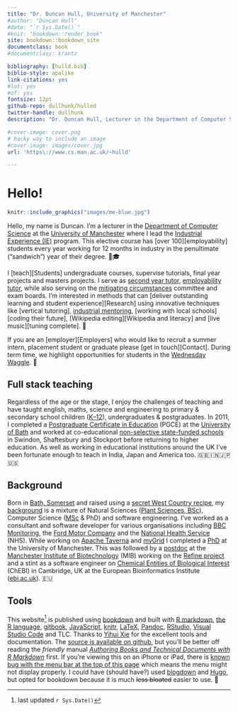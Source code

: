 ```yaml
---
title: "Dr. Duncan Hull, University of Manchester"
#author: "Duncan Hull"
#date: "`r Sys.Date()`"
#knit: "bookdown::render_book"
site: bookdown::bookdown_site
documentclass: book
#documentclass: krantz

bibliography: [hulld.bib]
biblio-style: apalike
link-citations: yes
#lot: yes
#of: yes
fontsize: 12pt
github-repo: dullhunk/hulled
twitter-handle: dullhunk
description: "Dr. Duncan Hull, Lecturer in the Department of Computer Science at the University of Manchester"

#cover-image: cover.png
# hacky way to include an image
#cover-image: images/cover.jpg
url: 'https\://www.cs.man.ac.uk/~hulld'

---
```


# Hello! {-}
```r
knitr::include_graphics("images/me-blue.jpg")
```

Hello, my name is Duncan. I'm a lecturer in the [Department of Computer Science](https://www.cs.manchester.ac.uk/) at the [University of Manchester](https://www.manchester.ac.uk) where I lead the [Industrial Experience (IE)](https://www.cs.manchester.ac.uk/study/undergraduate/industrial-experience/) program. This elective course has [over 100][employability] students every year working for 12 months in industry in the penultimate (“sandwich”) year of their degree. 🥪🎓

I [teach][Students] undergraduate courses, supervise tutorials, final year projects and masters projects. I serve as [second year tutor](http://studentnet.cs.manchester.ac.uk/ugt/year2/), [employability tutor](http://studentnet.cs.manchester.ac.uk/employment/placement/), while also serving on the [mitigating circumstances](http://www.studentsupport.manchester.ac.uk/study-support/mitigating-circumstances/) committee and exam boards. I'm interested in methods that can [deliver outstanding learning and student experience][Research] using innovative techniques like [vertical tutoring], [industrial mentoring](https://www.cs.manchester.ac.uk/connect/business-engagement/industrial-mentoring/), [working with local schools][coding their future], [Wikipedia editing][Wikipedia and literacy] and [live music][tuning complete]. 🎸

If you are an [employer][Employers] who would like to recruit a summer intern, placement student or graduate please [get in touch][Contact]. During term time, we highlight opportunities for students in the [Wednesday Waggle](https://waggle.cs.manchester.ac.uk/waggle/about). 🐝

## Full stack teaching  {-}
Regardless of the age or the stage, I enjoy the challenges of teaching and have taught english, maths, science and engineering to primary & secondary school children ([K--12](https://en.wikipedia.org/wiki/K%E2%80%9312)), undergraduates & postgraduates. In 2011, I completed a [Postgraduate Certificate in Education](https://en.wikipedia.org/wiki/Postgraduate_Certificate_in_Education) (PGCE) at the [University of Bath](https://www.bath.ac.uk/) and worked at co-educational [non-selective state-funded schools](https://en.wikipedia.org/wiki/State-funded_schools_(England)) in Swindon, Shaftesbury and Stockport before returning to higher education. As well as working in educational institutions around the UK I've been fortunate enough to teach in India, Japan and America too. 🇬🇧🇮🇳🇯🇵🇺🇸

## Background  {-}
Born in [Bath, Somerset](https://en.wikipedia.org/wiki/Bath,_Somerset) and raised using a [secret West Country recipe](https://en.wikipedia.org/wiki/West_Country), my [background](https://uk.linkedin.com/in/duncanhull) is a mixture of Natural Sciences ([Plant Sciences, BSc](http://www.plantsciences.manchester.ac.uk/)), Computer Science ([MSc](http://www.cs.man.ac.uk/~hulld/msc2003.html) & PhD) and software engineering. I’ve worked as a consultant and software developer for various organisations including [BBC Monitoring](https://en.wikipedia.org/wiki/BBC_Monitoring), the [Ford Motor Company](https://en.wikipedia.org/wiki/Ford_Motor_Company) and the [National Health Service](https://en.wikipedia.org/wiki/National_Health_Service) (NHS). While working on [Apache Taverna](https://en.wikipedia.org/wiki/Apache_Taverna) and [myGrid](https://en.wikipedia.org/wiki/MyGrid) I completed a [PhD](https://ethos.bl.uk/OrderDetails.do?uin=uk.bl.ethos.497578) at the University of Manchester. This was followed by a [postdoc](https://en.wikipedia.org/wiki/Postdoctoral_researcher) at the [Manchester Institute of Biotechnology](http://www.mib.ac.uk/) (MIB) working on the [Refine project](http://www.nactem.ac.uk/pathtext/) and a stint as a software engineer on [Chemical Entities of Biological Interest](https://www.ebi.ac.uk/chebi/) (ChEBI) in Cambridge, UK at the European Bioinformatics Institute ([ebi.ac.uk](https://www.ebi.ac.uk)). 🇪🇺

## Tools  {-}
This website^[last updated `r Sys.Date()`] is published using [bookdown](https://bookdown.org) and built with [R markdown](https://rmarkdown.rstudio.com/), [the R language](https://en.wikipedia.org/wiki/R_(programming_language)), [gitbook](https://www.gitbook.com), [JavaScript](https://en.wikipedia.org/wiki/JavaScript), [knitr](https://en.wikipedia.org/wiki/Knitr), [LaTeX](https://en.wikipedia.org/wiki/LaTeX), [Pandoc](https://pandoc.org/), [RStudio](https://www.rstudio.com/), [Visual Studio Code](https://code.visualstudio.com/) and TLC. Thanks to [Yihui Xie](https://yihui.name/) for the excellent tools and documentation. The [source is available on github](https://github.com/dullhunk/hulled), but you'll be better off reading the _friendly_ manual _[Authoring Books and Technical Documents with R Markdown](https://bookdown.org/yihui/bookdown/)_ first. If you're viewing this on an iPhone or iPad, there is [known bug with the menu bar at the top of this page](https://github.com/rstudio/bookdown/issues/60) which means the menu might not display properly. I could have (should have?) used [blogdown](https://bookdown.org/yihui/blogdown/) and [Hugo](https://gohugo.io), but opted for bookdown because it is much ~~less bloated~~ easier to use. 🔨
